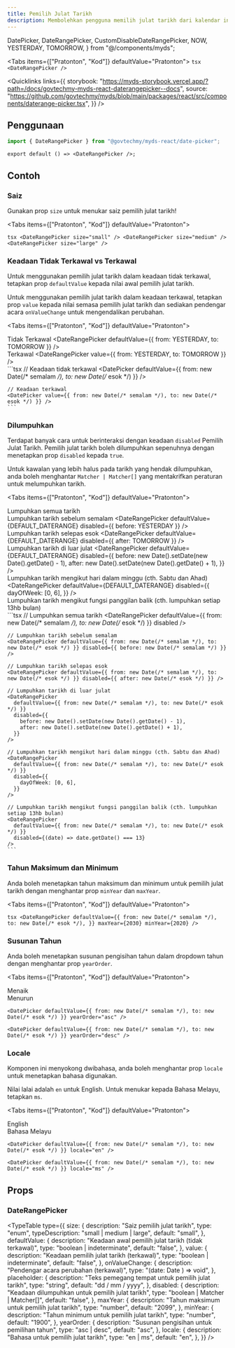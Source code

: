 ```yaml
---
title: Pemilih Julat Tarikh
description: Membolehkan pengguna memilih julat tarikh dari kalendar interaktif.
---
```


  DatePicker,
  DateRangePicker,
  CustomDisableDateRangePicker,
  NOW,
  YESTERDAY,
  TOMORROW,
} from "@/components/myds";


<Tabs items={["Pratonton", "Kod"]} defaultValue="Pratonton">
  <Tab value="Pratonton" className="not-prose flex justify-center">
    <DateRangePicker />
  </Tab>
  <Tab value="Kod">
    ```tsx
    <DateRangePicker />
    ```
  </Tab>
</Tabs>

<Quicklinks
  links={{
    storybook:
      "https://myds-storybook.vercel.app/?path=/docs/govtechmy-myds-react-daterangepicker--docs",
    source:
      "https://github.com/govtechmy/myds/blob/main/packages/react/src/components/daterange-picker.tsx",
  }}
/>

## Penggunaan

```ts copy title="Import"
import { DateRangePicker } from "@govtechmy/myds-react/date-picker";
```

```tsx copy title="Anatomi"
export default () => <DateRangePicker />;
```

## Contoh

### Saiz

Gunakan prop `size` untuk menukar saiz pemilih julat tarikh!

<Tabs items={["Pratonton", "Kod"]} defaultValue="Pratonton">
  <Tab value="Pratonton">
    <div className="not-prose flex flex-col items-center gap-3">
      <DateRangePicker size="small" />
      <DateRangePicker size="medium" />
      <DateRangePicker size="large" />
    </div>
  </Tab>
  <Tab value="Kod">
    ```tsx
    <DateRangePicker size="small" />
    <DateRangePicker size="medium" />
    <DateRangePicker size="large" />
    ```
  </Tab>
</Tabs>

### Keadaan Tidak Terkawal vs Terkawal

Untuk menggunakan pemilih julat tarikh dalam keadaan tidak terkawal, tetapkan prop `defaultValue` kepada nilai awal pemilih julat tarikh.

Untuk menggunakan pemilih julat tarikh dalam keadaan terkawal, tetapkan prop `value` kepada nilai semasa pemilih julat tarikh dan sediakan pendengar acara `onValueChange` untuk mengendalikan perubahan.

<Tabs items={["Pratonton", "Kod"]} defaultValue="Pratonton">
  <Tab value="Pratonton">
    <div className="not-prose flex flex-col gap-3 items-center">
        <div>
            Tidak Terkawal
            <DateRangePicker defaultValue={{ from: YESTERDAY, to: TOMORROW }} />
        </div>
        <div>
            Terkawal
            <DateRangePicker value={{ from: YESTERDAY, to: TOMORROW }} />
        </div>
    </div>
  </Tab>
  <Tab value="Kod">
    ```tsx
    // Keadaan tidak terkawal
    <DatePicker defaultValue={{ from: new Date(/* semalam */), to: new Date(/* esok */) }} />

    // Keadaan terkawal
    <DatePicker value={{ from: new Date(/* semalam */), to: new Date(/* esok */) }} />
    ```

  </Tab>
</Tabs>

### Dilumpuhkan

Terdapat banyak cara untuk berinteraksi dengan keadaan `disabled` Pemilih Julat Tarikh. Pemilih julat tarikh boleh dilumpuhkan sepenuhnya dengan menetapkan prop `disabled` kepada `true`.

Untuk kawalan yang lebih halus pada tarikh yang hendak dilumpuhkan, anda boleh menghantar `Matcher | Matcher[]` yang mentakrifkan peraturan untuk melumpuhkan tarikh.

<Tabs items={["Pratonton", "Kod"]} defaultValue="Pratonton">
  <Tab value="Pratonton">
    <div className="not-prose space-y-2">
      <div className="flex items-center gap-3">
        Lumpuhkan semua tarikh
        <DateRangePicker defaultValue={DEFAULT_DATERANGE} disabled />
      </div>
      <div className="flex items-center gap-3">
        Lumpuhkan tarikh sebelum semalam
        <DateRangePicker defaultValue={DEFAULT_DATERANGE} disabled={{ before: YESTERDAY }} />
      </div>
      <div className="flex items-center gap-3">
        Lumpuhkan tarikh selepas esok
        <DateRangePicker defaultValue={DEFAULT_DATERANGE} disabled={{ after: TOMORROW }} />
      </div>
      <div className="flex items-center gap-3">
        Lumpuhkan tarikh di luar julat
        <DateRangePicker
          defaultValue={DEFAULT_DATERANGE}
          disabled={{
            before: new Date().setDate(new Date().getDate() - 1),
            after: new Date().setDate(new Date().getDate() + 1),
          }}
        />
      </div>
      <div className="flex items-center flex-wrap gap-3">
        Lumpuhkan tarikh mengikut hari dalam minggu (cth. Sabtu dan Ahad)
        <DateRangePicker
          defaultValue={DEFAULT_DATERANGE}
          disabled={{
            dayOfWeek: [0, 6],
          }}
        />
      </div>
      <div className="flex items-center gap-3">
        Lumpuhkan tarikh mengikut fungsi panggilan balik (cth. lumpuhkan setiap 13hb bulan)
        <CustomDisableDateRangePicker />
      </div>
    </div>
  </Tab>
  <Tab value="Kod">
    ```tsx
    // Lumpuhkan semua tarikh
    <DateRangePicker defaultValue={{ from: new Date(/* semalam */), to: new Date(/* esok */) }} disabled />
    
    // Lumpuhkan tarikh sebelum semalam
    <DateRangePicker defaultValue={{ from: new Date(/* semalam */), to: new Date(/* esok */) }} disabled={{ before: new Date(/* semalam */) }} />

    // Lumpuhkan tarikh selepas esok
    <DateRangePicker defaultValue={{ from: new Date(/* semalam */), to: new Date(/* esok */) }} disabled={{ after: new Date(/* esok */) }} />

    // Lumpuhkan tarikh di luar julat
    <DateRangePicker
      defaultValue={{ from: new Date(/* semalam */), to: new Date(/* esok */) }}
      disabled={{
        before: new Date().setDate(new Date().getDate() - 1),
        after: new Date().setDate(new Date().getDate() + 1),
      }}
    />

    // Lumpuhkan tarikh mengikut hari dalam minggu (cth. Sabtu dan Ahad)
    <DateRangePicker
      defaultValue={{ from: new Date(/* semalam */), to: new Date(/* esok */) }}
      disabled={{
        dayOfWeek: [0, 6],
      }}
    />

    // Lumpuhkan tarikh mengikut fungsi panggilan balik (cth. lumpuhkan setiap 13hb bulan)
    <DateRangePicker
      defaultValue={{ from: new Date(/* semalam */), to: new Date(/* esok */) }}
      disabled={(date) => date.getDate() === 13}
    />
    ```

  </Tab>
</Tabs>

### Tahun Maksimum dan Minimum

Anda boleh menetapkan tahun maksimum dan minimum untuk pemilih julat tarikh dengan menghantar prop `minYear` dan `maxYear`.

<Tabs items={["Pratonton", "Kod"]} defaultValue="Pratonton">
  <Tab value="Pratonton">
    <div className="not-prose flex justify-center">
      <DateRangePicker
        defaultValue={DEFAULT_DATERANGE}
        maxYear={2030}
        minYear={2020}
      />
    </div>
  </Tab>
  <Tab value="Kod">
    ```tsx
    <DateRangePicker
      defaultValue={{
        from: new Date(/* semalam */),
        to: new Date(/* esok */),
      }}
      maxYear={2030}
      minYear={2020}
    />
    ```
  </Tab>
</Tabs>

### Susunan Tahun

Anda boleh menetapkan susunan pengisihan tahun dalam dropdown tahun dengan menghantar prop `yearOrder`.

<Tabs items={["Pratonton", "Kod"]} defaultValue="Pratonton">
  <Tab value="Pratonton">
    <div className="not-prose flex justify-center gap-3">
      <div>
        Menaik
        <DateRangePicker defaultValue={DEFAULT_DATERANGE} yearOrder="asc" />
      </div>
      <div>
        Menurun
        <DateRangePicker defaultValue={DEFAULT_DATERANGE} yearOrder="desc" />
      </div>
    </div>
  </Tab>
  <Tab value="Kod">
```tsx
<DatePicker defaultValue={{ from: new Date(/* semalam */), to: new Date(/* esok */) }} yearOrder="asc" />

<DatePicker defaultValue={{ from: new Date(/* semalam */), to: new Date(/* esok */) }} yearOrder="desc" />
```
  </Tab>
</Tabs>

### Locale

Komponen ini menyokong dwibahasa, anda boleh menghantar prop `locale` untuk menetapkan bahasa digunakan.

Nilai lalai adalah `en` untuk English. Untuk menukar kepada Bahasa Melayu, tetapkan `ms`.

<Tabs items={["Pratonton", "Kod"]} defaultValue="Pratonton">
  <Tab value="Pratonton">
    <div className="not-prose flex justify-center gap-3">
      <div>
        English
        <DateRangePicker defaultValue={DEFAULT_DATERANGE} locale="en" />
      </div>
      <div>
        Bahasa Melayu
        <DateRangePicker defaultValue={DEFAULT_DATERANGE} locale="ms" />
      </div>
    </div>
  </Tab>
  <Tab value="Kod">
```tsx
<DatePicker defaultValue={{ from: new Date(/* semalam */), to: new Date(/* esok */) }} locale="en" />

<DatePicker defaultValue={{ from: new Date(/* semalam */), to: new Date(/* esok */) }} locale="ms" />
```
  </Tab>
</Tabs>

## Props

### DateRangePicker

<TypeTable
  type={{
    size: {
      description: "Saiz pemilih julat tarikh",
      type: "enum",
      typeDescription: "small | medium | large",
      default: "small",
    },
    defaultValue: {
      description: "Keadaan awal pemilih julat tarikh (tidak terkawal)",
      type: "boolean | indeterminate",
      default: "false",
    },
    value: {
      description: "Keadaan pemilih julat tarikh (terkawal)",
      type: "boolean | indeterminate",
      default: "false",
    },
    onValueChange: {
      description: "Pendengar acara perubahan (terkawal)",
      type: "(date: Date ) => void",
    },
    placeholder: {
      description: "Teks pemegang tempat untuk pemilih julat tarikh",
      type: "string",
      default: "dd / mm / yyyy",
    },
    disabled: {
      description: "Keadaan dilumpuhkan untuk pemilih julat tarikh",
      type: "boolean | Matcher | Matcher[]",
      default: "false",
    },
    maxYear: {
      description: "Tahun maksimum untuk pemilih julat tarikh",
      type: "number",
      default: "2099",
    },
    minYear: {
      description: "Tahun minimum untuk pemilih julat tarikh",
      type: "number",
      default: "1900",
    },
    yearOrder: {
      description: "Susunan pengisihan untuk pemilihan tahun",
      type: "asc | desc",
      default: "asc",
    },
    locale: {
      description: "Bahasa untuk pemilih julat tarikh",
      type: "en | ms",
      default: "en",
    },
  }}
/>

